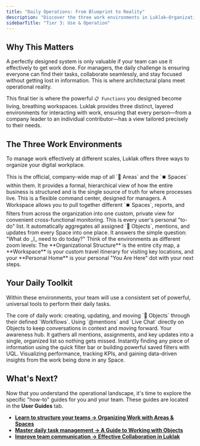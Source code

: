 ```yaml
---
title: "Daily Operations: From Blueprint to Reality"
description: "Discover the three work environments in Luklak—Organizational Structure, Workspaces, and Personal Home—and the tools for daily task management and collaboration."
sidebarTitle: "Tier 3: Use & Operation"
---
```


## Why This Matters

A perfectly designed system is only valuable if your team can use it effectively to get work done. For managers, the daily challenge is ensuring everyone can find their tasks, collaborate seamlessly, and stay focused without getting lost in information. This is where architectural plans meet operational reality.

This final tier is where the powerful `📋 Functions` you designed become living, breathing workspaces. Luklak provides three distinct, layered environments for interacting with work, ensuring that every person—from a company leader to an individual contributor—has a view tailored precisely to their needs.

## The Three Work Environments

To manage work effectively at different scales, Luklak offers three ways to organize your digital workplace.

<CardGroup cols={3}>
  <Card title="Organizational Structure" icon="sitemap" iconType="duotone">
    This is the official, company-wide map of all `📂 Areas` and the `⏹️ Spaces` within them. It provides a formal, hierarchical view of how the entire business is structured and is the single source of truth for where processes live.
  </Card>
  <Card title="Workspaces" icon="briefcase" iconType="duotone">
    This is a flexible command center, designed for managers. A Workspace allows you to pull together different `⏹️ Spaces`, reports, and filters from across the organization into one custom, private view for convenient cross-functional monitoring.
  </Card>
  <Card title="Personal Home" icon="house-user" iconType="duotone">
    This is every user's personal "to-do" list. It automatically aggregates all assigned `🧊 Objects`, mentions, and updates from every Space into one place. It answers the simple question: "What do _I_ need to do today?"
  </Card>
</CardGroup>

<Tip>
  Think of the environments as different zoom levels: The **Organizational Structure** is the entire city map, a **Workspace** is your custom travel itinerary for visiting key locations, and your **Personal Home** is your personal "You Are Here" dot with your next steps.
</Tip>

## Your Daily Toolkit

Within these environments, your team will use a consistent set of powerful, universal tools to perform their daily tasks.

<CardGroup cols={3}>
  <Card title="Working with Objects" icon="cubes" iconType="duotone">
    The core of daily work: creating, updating, and moving `🧊 Objects` through their defined `Workflows`.
  </Card>
  <Card title="Unified Collaboration" icon="comments" iconType="duotone">
    Using `@mentions` and `Live Chat` directly on Objects to keep conversations in context and moving forward.
  </Card>
  <Card title="Unified Inbox" icon="inbox" iconType="duotone">
    Your awareness hub. It gathers all mentions, assignments, and key updates into a single, organized list so nothing gets missed.
  </Card>
  <Card title="Smart Search & Filtering" icon="filter" iconType="duotone">
    Instantly finding any piece of information using the quick filter bar or building powerful saved filters with UQL.
  </Card>
  <Card title="Reports & Dashboards" icon="chart-pie" iconType="duotone">
    Visualizing performance, tracking KPIs, and gaining data-driven insights from the work being done in any Space.
  </Card>
</CardGroup>

## What's Next?

Now that you understand the operational landscape, it's time to explore the specific "how-to" guides for you and your team. These guides are located in the **User Guides** tab.

- [**Learn to structure your teams → Organizing Work with Areas & Spaces**](/user-guides/organizing-work)
- [**Master daily task management → A Guide to Working with Objects**](/user-guides/working-with-objects)
- [**Improve team communication → Effective Collaboration in Luklak**](/user-guides/collaboration)